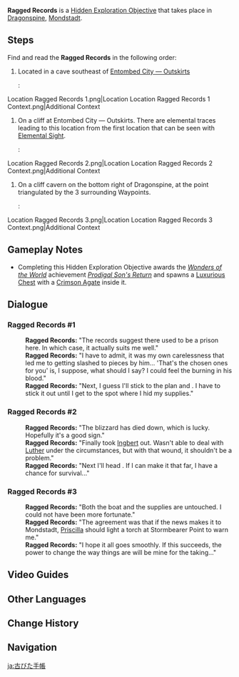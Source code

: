 {{About|the Dragonspine interactables|the Apam Woods interactable|Zandik's Legacy#Ragged Records}}
{{Hidden Exploration Objectives Infobox
|image      = Ragged Records.png
|type       = Quest-Like
|region     = Mondstadt
|area       = Dragonspine
|loc        = [[Dragonspine]]
|characters = Traveler
}}
'''Ragged Records''' is a [[Hidden Exploration Objective]] that takes place in [[Dragonspine]], [[Mondstadt]].

==Steps==
Find and read the '''Ragged Records''' in the following order:
# Located in a cave southeast of [[Entombed City - Outskirts|Entombed City &mdash; Outskirts]]
#: <gallery>
Location Ragged Records 1.png|Location
Location Ragged Records 1 Context.png|Additional Context
</gallery>
# On a cliff at Entombed City &mdash; Outskirts. There are elemental traces leading to this location from the first location that can be seen with [[Elemental Sight]].
#: <gallery>
Location Ragged Records 2.png|Location
Location Ragged Records 2 Context.png|Additional Context
</gallery>
# On a cliff cavern on the bottom right of Dragonspine, at the point triangulated by the 3 surrounding Waypoints.
#: <gallery>
Location Ragged Records 3.png|Location
Location Ragged Records 3 Context.png|Additional Context
</gallery>

==Gameplay Notes==
* Completing this Hidden Exploration Objective awards the ''[[Wonders of the World]]'' achievement ''[[Prodigal Son's Return]]'' and spawns a [[Luxurious Chest]] with a [[Crimson Agate]] inside it.

==Dialogue==
===Ragged Records #1===
{{Dialogue start}}
:'''Ragged Records:''' "The records suggest there used to be a prison here. In which case, it actually suits me well."
:'''Ragged Records:''' "I have to admit, it was my own carelessness that led me to getting slashed to pieces by him... 'That's the chosen ones for you' is, I suppose, what should I say? I could feel the {{Color|buzzword|elemental energy}} burning in his blood."
:'''Ragged Records:''' "Next, I guess I'll stick to the plan and {{Color|buzzword|follow the waterway north}}. I have to stick it out until I get to the spot where I hid my supplies."
{{Dialogue end}}

===Ragged Records #2===
{{Dialogue start}}
:'''Ragged Records:''' "The blizzard has died down, which is lucky. Hopefully it's a good sign."
:'''Ragged Records:''' "Finally took [[Ingbert]] out. Wasn't able to deal with [[Luther]] under the circumstances, but with that wound, it shouldn't be a problem."
:'''Ragged Records:''' "Next I'll head {{Color|buzzword|east to where the mountain meets the sea}}. If I can make it that far, I have a chance for survival..."
{{Dialogue end}}

===Ragged Records #3===
{{Dialogue start}}
:'''Ragged Records:''' "Both the boat and the supplies are untouched. I could not have been more fortunate."
:'''Ragged Records:''' "The agreement was that if the news makes it to Mondstadt, [[Priscilla]] should light a torch at Stormbearer Point to warn me."
:'''Ragged Records:''' "I hope it all goes smoothly. If this succeeds, the power to change the way things are will be mine for the taking..."
{{Dialogue end}}

==Video Guides==
{{EVT
|video1   = I98vKFjwtCs
|caption1 = Full guide

|video2   = 15EDamsOn5U
|caption2 = Ragged Records - Complete Guide
}}

==Other Languages==
{{Other Languages
|default_hidden = 1
|en      = Ragged Records
|zhs     = 残旧的记事
|zhs_rm  = Cán Jiù de Jìshì
|zht     = 殘舊的記事
|zht_rm  = Cán Jiù de Jìshì
|ja      = 古びた手帳
|ja_rm   = Furubita Techou
|ko      = 파손된 기록
|ko_rm   = Pasondoen Girok
|es      = Nota estropeada
|fr      = Notes abîmées
|ru      = Рваная записка
|th      = บันทึกโทรม ๆ
|th_rm   = 
|vi      = Ghi Chú Cũ Nát
|de      = Zerfledderte Notizen
|id      = Catatan yang usang
|pt      = Registros Velhos e Rasgados
|tr      = Yıpranmış Kayıtlar
|it      = Annotazioni rovinate
}}

==Change History==
{{Change History|1.2}}

==Navigation==
{{Hidden Exploration Objective Navbox|Quest-Like}}

[[ja:古びた手帳]]
